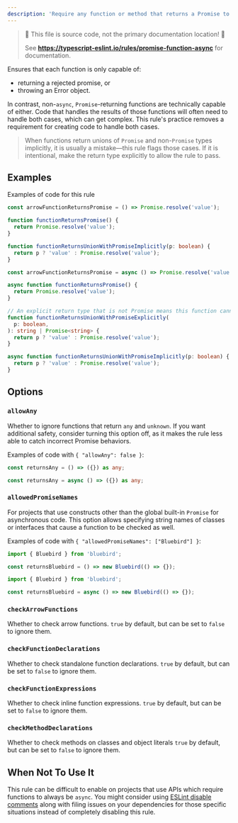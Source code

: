 ```yaml
---
description: 'Require any function or method that returns a Promise to be marked async.'
---
```



> 🛑 This file is source code, not the primary documentation location! 🛑
>
> See **https://typescript-eslint.io/rules/promise-function-async** for documentation.

Ensures that each function is only capable of:

- returning a rejected promise, or
- throwing an Error object.

In contrast, non-`async`, `Promise`-returning functions are technically capable of either.
Code that handles the results of those functions will often need to handle both cases, which can get complex.
This rule's practice removes a requirement for creating code to handle both cases.

> When functions return unions of `Promise` and non-`Promise` types implicitly, it is usually a mistake—this rule flags those cases. If it is intentional, make the return type explicitly to allow the rule to pass.

## Examples

Examples of code for this rule

<Tabs>
<TabItem value="❌ Incorrect">

```ts
const arrowFunctionReturnsPromise = () => Promise.resolve('value');

function functionReturnsPromise() {
  return Promise.resolve('value');
}

function functionReturnsUnionWithPromiseImplicitly(p: boolean) {
  return p ? 'value' : Promise.resolve('value');
}
```

</TabItem>
<TabItem value="✅ Correct">

```ts
const arrowFunctionReturnsPromise = async () => Promise.resolve('value');

async function functionReturnsPromise() {
  return Promise.resolve('value');
}

// An explicit return type that is not Promise means this function cannot be made async, so it is ignored by the rule
function functionReturnsUnionWithPromiseExplicitly(
  p: boolean,
): string | Promise<string> {
  return p ? 'value' : Promise.resolve('value');
}

async function functionReturnsUnionWithPromiseImplicitly(p: boolean) {
  return p ? 'value' : Promise.resolve('value');
}
```

</TabItem>
</Tabs>

## Options

### `allowAny`

Whether to ignore functions that return `any` and `unknown`.
If you want additional safety, consider turning this option off, as it makes the rule less able to catch incorrect Promise behaviors.

Examples of code with `{ "allowAny": false }`:

<Tabs>
<TabItem value="❌ Incorrect">

```ts option='{ "allowAny": false }'
const returnsAny = () => ({}) as any;
```

</TabItem>
<TabItem value="✅ Correct">

```ts option='{ "allowAny": false }'
const returnsAny = async () => ({}) as any;
```

</TabItem>
</Tabs>

### `allowedPromiseNames`

For projects that use constructs other than the global built-in `Promise` for asynchronous code.
This option allows specifying string names of classes or interfaces that cause a function to be checked as well.

Examples of code with `{ "allowedPromiseNames": ["Bluebird"] }`:

<Tabs>
<TabItem value="❌ Incorrect">

```ts option='{ "allowedPromiseNames": ["Bluebird"] }'
import { Bluebird } from 'bluebird';

const returnsBluebird = () => new Bluebird(() => {});
```

</TabItem>
<TabItem value="✅ Correct">

```ts option='{ "allowedPromiseNames": ["Bluebird"] }'
import { Bluebird } from 'bluebird';

const returnsBluebird = async () => new Bluebird(() => {});
```

</TabItem>
</Tabs>

### `checkArrowFunctions`

Whether to check arrow functions.
`true` by default, but can be set to `false` to ignore them.

### `checkFunctionDeclarations`

Whether to check standalone function declarations.
`true` by default, but can be set to `false` to ignore them.

### `checkFunctionExpressions`

Whether to check inline function expressions.
`true` by default, but can be set to `false` to ignore them.

### `checkMethodDeclarations`

Whether to check methods on classes and object literals
`true` by default, but can be set to `false` to ignore them.

## When Not To Use It

This rule can be difficult to enable on projects that use APIs which require functions to always be `async`.
You might consider using [ESLint disable comments](https://eslint.org/docs/latest/use/configure/rules#using-configuration-comments-1) along with filing issues on your dependencies for those specific situations instead of completely disabling this rule.
